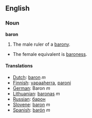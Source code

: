 ==English==
=== Noun ===

'''baron'''

#The male ruler of a [[barony]].
*The female equivalent is [[baroness]].

====Translations====
*[[Dutch]]: [[baron]] ''m''
*[[Finnish]]: [[vapaaherra]], [[paroni]]
*[[German]]: Baron ''m''
*[[Lithuanian]]: [[baronas]] ''m''
*[[Russian]]: [[барон]]
*[[Slovene]]: [[baron]] ''m''
*[[Spanish]]: [[barón]] ''m''